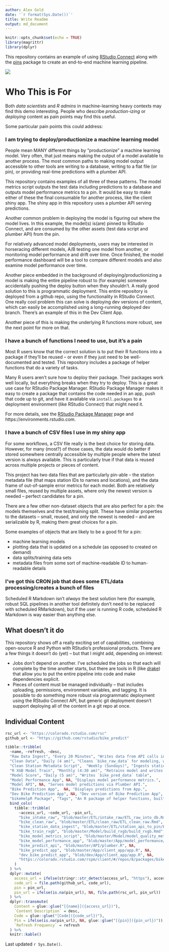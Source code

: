 ```yaml
---
author: Alex Gold
date: '`r format(Sys.Date())`'
title: Write Readme
output: md_document
---
```


```r
knitr::opts_chunk$set(echo = TRUE)
library(magrittr)
library(dplyr)
```

This repository contains an example of using [RStudio Connect](https://rstudio.com/products/connect/) along with the [pins](https://github.com/rstudio/pins) package to create an end-to-end machine learning pipeline.

![](./img/arrows.png)

# Who This is For

Both *data scientists* and *R admins* in machine-learning heavy contexts may find this demo interesting. People who describe _production-izing_ or _deploying_ content as pain points may find this useful. 

Some particular pain points this could address:

### I am trying to deploy/productionize a machine learning model
People mean MANY different things by "productionize" a machine learning model. Very often, that just means making the output of a model available to another process. The most common paths to making model output accessible to other tools are writing to a database, writing to a flat file (or pin), or providing real-time predictions with a plumber API.

This repository contains examples of all three of these patterns. The model metrics script outputs the test data including predictions to a database and outputs model performance metrics to a pin. It would be easy to make either of these the final consumable for another process, like the client shiny app. The shiny app in this repository uses a plumber API serving predictions.

Another common problem in deploying the model is figuring out where the model lives. In this example, the model(s) is(are) pinned to RStudio Connect, and are consumed by the other assets (test data script and plumber API) from the pin.

For relatively advanced model deployments, users may be interested in horseracing different models, A/B testing one model from another, or monitoring model performance and drift over time. Once finished, the model performance dashboard will be a tool to compare different models and also examine model performance over time.

Another piece embedded in the background of deploying/productionizing a model is making the entire pipeline robust to (for example) someone accidentally pushing the deploy button when they shouldn't. A really good solution to this is programmatic deployment. This entire repository is deployed from a github repo, using the functionality in RStudio Connect. One really cool problem this can solve is deploying dev versions of content, which can easily be accomplished using a long-running deployed dev branch. There's an example of this in the Dev Client App.

Another piece of this is making the underlying R functions more robust, see the next point for more on that.

### I have a bunch of functions I need to use, but it's a pain
Most R users know that the correct solution is to put their R functions into a package if they'll be reused -- or even if they just need to be well-documented and tested. This repository includes a package of helper functions that do a variety of tasks.

Many R users aren't sure how to deploy their package. Their packages work well locally, but everything breaks when they try to deploy. This is a great use case for RStudio Package Manager. RStudio Package Manager makes it easy to create a package that contains the code needed in an app, push that code up to git, and have it available via `install.packages` to a deployment environment (like RStudio Connect) that might need it.

For more details, see the [RStudio Package Manager](https://rstudio.com/products/package-manager/) page and https://environments.rstudio.com.

### I have a bunch of CSV files I use in my shiny app
For some workflows, a CSV file really is the best choice for storing data. However, for many (most?) of those cases, the data would do better if stored somewhere centrally accessible by multiple people where the latest version is always available. This is particularly true if that data is reused across multiple projects or pieces of content. 

This project has two data files that are particularly pin-able -- the station metadata file (that maps station IDs to names and locations), and the data frame of out-of-sample error metrics for each model. Both are relatively small files, reused by multiple assets, where only the newest version is needed -- perfect candidates for a pin. 

There are a few other non-dataset objects that are also perfect for a pin: the models themselves and the test/training split. These have similar properties to the datasets -- small, reused, and only the newest is needed -- and are serializable by R, making them great choices for a pin.

Some examples of objects that are likely to be a good fit for a pin:

- machine learning models
- plotting data that is updated on a schedule (as opposed to created on demand)
- data splits/training data sets
- metadata files from some sort of machine-readable ID to human-readable details

### I've got this CRON job that does some ETL/data processing/creates a bunch of files
Scheduled R Markdown isn't *always* the best solution here (for example, robust SQL pipelines in another tool definitely don't need to be replaced with scheduled RMarkdown), but if the user is running R code, scheduled R Markdown is way easier than anything else.

## What doesn't it do
This repository shows off a really exciting set of capabilities, combining open-source R and Python with RStudio's professional products. There are a few things it doesn't do (yet) -- but that I might add, depending on interest:

- Jobs don't depend on another. I've scheduled the jobs so that each will complete by the time another starts, but there are tools in R (like [drake](https://github.com/ropensci/drake)) that allow you to put the entire pipeline into code and make dependencies explicit.
- Pieces of content must be managed individually -- that includes uploading, permissions, environment variables, and tagging. It is possible to do something more robust via programmatic deployment using the RStudio Connect API, but generic git deployment doesn't support deploying all of the content in a git repo at once.


## Individual Content
```r
rsc_url <- "https://colorado.rstudio.com/rsc"
github_url <- "https://github.com/rstudio/bike_predict"

tibble::tribble(
  ~name, ~refresh, ~desc,
  "Raw Data Ingest", "Every 20 Minutes", "Writes data from API calls into `bike_raw_data` table in postgres.",
  "Clean Data", "Daily (4 am)", "Cleans `bike_raw_data` for modeling, writes into `bike_model_data`.",
  "Clean Station Metadata Script",  "Weekly (Sundays)", "Ingests station metadata and saves to a pin (names, lat/long).",
  "R XGB Model Train", "Monthly (4:30 am)", "Retrains model and writes model and details to pin.", 
  "Model Score", "Daily (5 am)", "Writes `bike_pred_data` table",
  "Model Performance App", NA, "Displays model performance metrics.", 
  "Model API", NA, "Serves model predictions via Plumber API.", 
  "Bike Prediction App",  NA, "Displays predictions from App.", 
  "Dev Bike Prediction App", NA, "Dev version of Bike Prediction App",
  "bikeHelpR Package", "Tags", "An R package of helper functions, built in internal repo on colorado.rstudio.com/rspm.") %>%
  bind_cols(
    tibble::tribble(
      ~access_url, ~code_url, ~pin_url,
      "bike_intake_raw", "blob/master/ETL/intake_raw/ETL_raw_into_db.Rmd", NA,
      "bike_clean_raw", "blob/master/ETL/clean_raw/ETL_clean_raw.Rmd", NA,
      "bike_station_data_ingest", "blob/master/ETL/station_api_to_pin/ETL_station_api_to_pin.Rmd", "bike_station_info",
      "bike_train_rxgb", "blob/master/Model/build_rxgb/build_rxgb.Rmd", "bike_model_rxgb",
      "bike_model_metrics_script", "blob/master/Model/model_quality_metrics/model_quality_metrics.Rmd", NA,
      "bike_model_performance_app", "blob/master/App/model_performance/app.R", NA,
      "bike_predict_api", "blob/master/API/plumber.R", NA,
      "bike_predict_app", "blob/master/App/client_app/app.R", NA,
      "dev_bike_predict_app", "blob/dev/App/client_app/app.R", NA,
      "https://colorado.rstudio.com/rspm/client/#/repos/8/packages/bikeHelpR", "blob/master/pkg", NA
    )
  ) %>%
  dplyr::mutate(
    access_url = ifelse(stringr::str_detect(access_url, "https"), access_url, file.path(rsc_url, access_url)), 
    code_url = file.path(github_url, code_url), 
    pin = pin_url,
    pin_url = ifelse(is.na(pin_url), NA, file.path(rsc_url, pin_url))
  ) %>%
  dplyr::transmute(
    Content = glue::glue("[{name}]({access_url})"),
    `Content Description` = desc,
    Code = glue::glue("[Code]({code_url})"), 
    Pin = ifelse(is.na(pin_url), NA, glue::glue("[{pin}]({pin_url})")),
    `Refresh Frequency` = refresh
  ) %>%
  knitr::kable()
```

Last updated `r Sys.Date()`.
